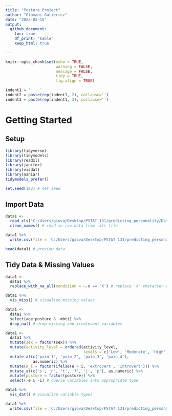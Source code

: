```yaml
---
title: "Posture Project"
author: "Giovani Gutierrez"
date: "2023-02-15"
output: 
  github_document:
    toc: true
    df_print: "kable"
    keep_html: true

---
```


```r
knitr::opts_chunk$set(echo = TRUE, 
                      warning = FALSE, 
                      message = FALSE,
                      tidy = TRUE,
                      fig.align = TRUE)

indent1 = '    '
indent2 = paste(rep(indent1, 2), collapse='')
indent3 = paste(rep(indent1, 3), collapse='')
```

# Getting Started

## Setup
```r
library(tidyverse)
library(tidymodels)
library(readxl)
library(janitor)
library(visdat)
library(naniar)
tidymodels_prefer()

set.seed(123) # set seed
```

## Import Data
```r
data1 <- 
  read_xls('C:/Users/giova/Desktop/PSTAT 131/predicting_personality/Data/Posture_Data.xls') %>% 
  clean_names() # read in raw data from .xls file

data1 %>% 
  write.csv(file = 'C:/Users/giova/Desktop/PSTAT 131/predicting_personality/Data/raw_data.csv') # write raw data to .csv file

head(data1) # preview data
```

## Tidy Data & Missing Values
```r
data1 <- 
  data1 %>% 
  replace_with_na_all(condition = ~.x == 'X') # replace 'X' character values with NA values

data1 %>% 
  vis_miss() # visualize missing values

data1 <- 
  data1 %>% 
  select(age:posture & -mbti) %>% 
  drop_na() # drop missing and irrelevant variables

data1 <- 
  data1 %>% 
  mutate(sex = factor(sex)) %>% 
  mutate(activity_level = ordered(activity_level,
                                  levels = c('Low', 'Moderate', 'High'))) %>% 
  mutate_at(c('pain_1', 'pain_2', 'pain_3', 'pain_4'), 
            as.numeric) %>% 
  mutate(e_i = factor(ifelse(e > i, 'extrovert', 'introvert'))) %>% 
  mutate_at(c('s', 'n', 't', 'f', 'j', 'p'), as.numeric) %>% 
  mutate(posture = factor(posture)) %>% 
  select(-e & -i) # coerce variables into appropriate type

data1 %>% 
  vis_dat() # visualize variable types

data1 %>% 
  write.csv(file = 'C:/Users/giova/Desktop/PSTAT 131/predicting_personality/Data/clean_data.csv') # write clean data to .csv file
```